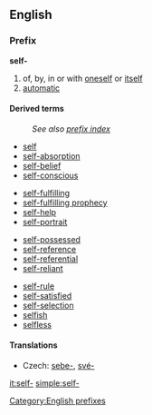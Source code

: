 ==English==
===Prefix===
'''self-'''
# of, by, in or with [[oneself]] or [[itself]]
# [[automatic]]

====Derived terms====
:''See also [http://en.wiktionary.org/w/index.php?title=Special%3APrefixIndex&from=self-&namespace=0 prefix index]''
{{top4}}
*[[self]]
*[[self-absorption]]
*[[self-belief]]
*[[self-conscious]]
{{mid4}}
*[[self-fulfilling]]
*[[self-fulfilling prophecy]]
*[[self-help]]
*[[self-portrait]]
{{mid4}}
*[[self-possessed]]
*[[self-reference]]
*[[self-referential]]
*[[self-reliant]]
{{mid4}}
*[[self-rule]]
*[[self-satisfied]]
*[[self-selection]]
*[[selfish]]
*[[selfless]]
{{bottom4}}

====Translations====
{{trans-top|of, by, in or with oneself or itself}}
* Czech: [[sebe-]], [[své-]]
{{trans-mid}}
{{trans-bottom}}

[[Category:English prefixes]]

[[it:self-]]
[[simple:self-]]